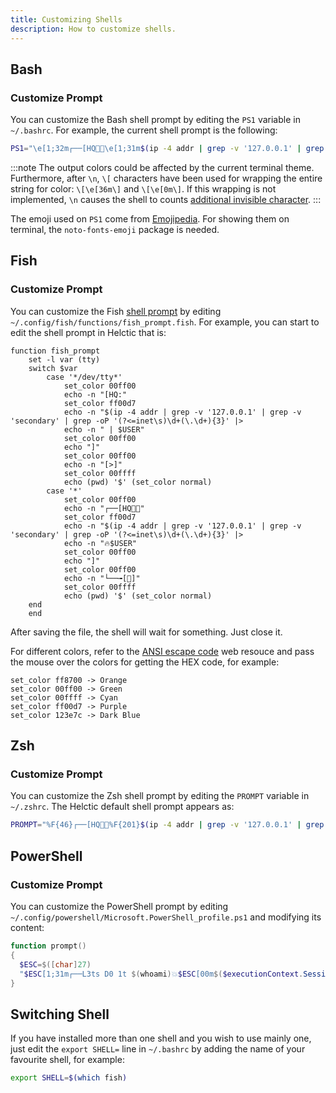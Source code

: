 ```yaml
---
title: Customizing Shells
description: How to customize shells.
---
```


## Bash

### Customize Prompt
You can customize the Bash shell prompt by editing the `PS1` variable in `~/.bashrc`. For example, the current shell prompt is the following:
```bash
PS1="\e[1;32m┌──[HQ🚀🌐\e[1;31m$(ip -4 addr | grep -v '127.0.0.1' | grep -v 'secondary' | grep -oP '(?<=inet\s)\d+(\.\d+){3}' | sed -z 's/\n/|/g;s/|\$/\n/' | rev | cut -c 2- | rev)🔥\u\e[1;32m]\n└──╼[👾]\[\e[1;36m\]\$(pwd) $ \[\e[0m\]"
```
:::note
The output colors could be affected by the current terminal theme. Furthermore, after `\n`, `\[` characters have been used for wrapping the entire string for color: `\[\e[36m\]` and `\[\e[0m\]`. If this wrapping is not implemented, `\n` causes the shell to counts [additional invisible character](https://superuser.com/questions/382456/why-does-this-bash-prompt-sometimes-keep-part-of-previous-commands-when-scrollin).
:::

The emoji used on `PS1` come from [Emojipedia](https://emojipedia.org/). For showing them on terminal, the `noto-fonts-emoji` package is needed.

## Fish

### Customize Prompt

You can customize the Fish [shell prompt](https://fishshell.com/docs/current/tutorial.html#prompt) by editing `~/.config/fish/functions/fish_prompt.fish`. For example, you can start to edit the shell prompt in Helctic that is:
```fish
function fish_prompt
    set -l var (tty)
    switch $var
        case '*/dev/tty*'
            set_color 00ff00
            echo -n "[HQ:"
            set_color ff00d7
            echo -n "$(ip -4 addr | grep -v '127.0.0.1' | grep -v 'secondary' | grep -oP '(?<=inet\s)\d+(\.\d+){3}' |>
            echo -n " | $USER"
            set_color 00ff00
            echo "]"
            set_color 00ff00
            echo -n "[>]"
            set_color 00ffff
            echo (pwd) '$' (set_color normal)
        case '*'
            set_color 00ff00
            echo -n "┌──[HQ🚀🌐"
            set_color ff00d7
            echo -n "$(ip -4 addr | grep -v '127.0.0.1' | grep -v 'secondary' | grep -oP '(?<=inet\s)\d+(\.\d+){3}' |>
            echo -n "🔥$USER"
            set_color 00ff00
            echo "]"
            set_color 00ff00
            echo -n "└──╼[👾]"
            set_color 00ffff
            echo (pwd) '$' (set_color normal)
    end
    end
```
After saving the file, the shell will wait for something. Just close it.

For different colors, refer to the [ANSI escape code](https://en.wikipedia.org/wiki/ANSI_escape_code#8-bit) web resouce and pass the mouse over the colors for getting the HEX code, for example:
```
set_color ff8700 -> Orange
set_color 00ff00 -> Green
set_color 00ffff -> Cyan
set_color ff00d7 -> Purple
set_color 123e7c -> Dark Blue
```

## Zsh

### Customize Prompt

You can customize the Zsh shell prompt by editing the `PROMPT` variable in `~/.zshrc`. The Helctic default shell prompt appears as:
```bash
PROMPT="%F{46}┌──[HQ🚀🌐%F{201}$(ip -4 addr | grep -v '127.0.0.1' | grep -v 'secondary' | grep -oP '(?<=inet\s)\d+(\.\d+){3}' | sed -z 's/\n/|/g;s/|\$/\n/' | rev | cut -c 2- | rev)🔥%n%F{46}]"$'\n'"└──╼[👾]%F{44}%~ $%f "
```

## PowerShell

### Customize Prompt

You can customize the PowerShell prompt by editing `~/.config/powershell/Microsoft.PowerShell_profile.ps1` and modifying its content:
```powershell
function prompt()
{
  $ESC=$([char]27)
  "$ESC[1;31m┌──L3ts D0 1t $(whoami)💥$ESC[00m$($executionContext.SessionState.Path.CurrentLocation)$("`r`n$ESC[1;34m└──╼Weaponizing PowerShell...🚀>$ESC[00m" * ($nestedPromptLevel + 1)) ";
}
```

## Switching Shell

If you have installed more than one shell and you wish to use mainly one, just edit the `export SHELL=` line in `~/.bashrc` by adding the name of your favourite shell, for example:
```bash
export SHELL=$(which fish)
```

<ImageComponent />
